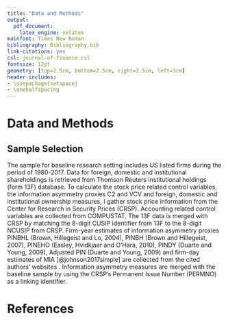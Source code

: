 ```yaml
---
title: "Data and Methods"
output:
  pdf_document:
    latex_engine: xelatex
mainfont: Times New Roman
bibliography: Bibliography.bib
link-citations: yes
csl: journal-of-finance.csl
fontsize: 12pt
geometry: [top=2.5cm, bottom=2.5cm, right=2.5cm, left=3cm]
header-includes:
- \usepackage{setspace}
- \onehalfspacing
---
```


# Data and Methods

## Sample Selection


The sample for baseline research setting includes US listed firms during the period of 1980-2017. Data for foreign, domestic and institutional shareholdings is retrieved from Thomson Reuters institutional holdings (form 13F) database. To calculate the stock price related control variables, the information asymmetry proxies C2 and VCV and foreign, domestic and institutional ownership measures, I gather stock price information from the Center for Research in Security Prices (CRSP). Accounting related control variables are collected from COMPUSTAT. The 13F data is merged with CRSP by matching the 8-digit CUSIP identifier from 13F to the 8-digit NCUSIP from CRSP. Firm-year estimates of information asymmetry proxies PINBHL (Brown, Hillegeist and Lo, 2004), PINBH (Brown and Hillegeist, 2007), PINEHO (Easley, Hvidkjaer and O’Hara, 2010), PINDY (Duarte and Young, 2009), Adjusted PIN (Duarte and Young, 2009) and firm-day estimates of MIA [@johnson2017simple] are collected from the cited authors’ websites . Information asymmetry measures are merged with the baseline sample by using the CRSP’s Permanent Issue Number (PERMNO) as a linking identifier.

# References

